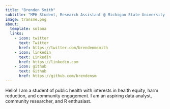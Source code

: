 ```yaml
---
title: "Brenden Smith"
subtitle: "MPH Student, Research Assistant @ Michigan State University - Institute for Health Policy"
image: transme.png
about:
  template: solana
  links:
    - icon: twitter
      text: Twitter
      href: https://twitter.com/brendenmsmith
    - icon: linkedin
      text: LinkedIn
      href: https://linkedin.com
    - icon: github
      text: Github
      href: https://github.com/brendensm
---
```


Hello! I am a student of public health with interests in health equity, harm reduction, and community engagement. I am an aspiring data analyst, community researcher, and R enthusiast.
